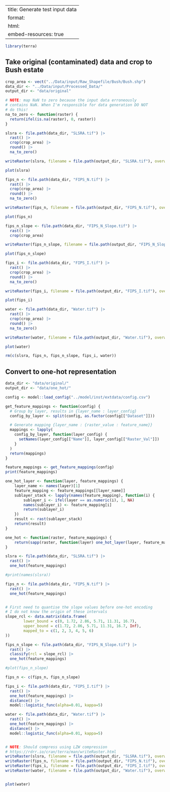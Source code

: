 
---
title: Generate test input data
format:
  html:
    embed-resources: true
---

```r
library(terra)
```

## Take original (contaminated) data and crop to Bush estate

```r
crop_area <- vect("../Data/input/Raw_Shapefile/Bush/Bush.shp")
data_dir <- "../Data/input/Processed_Data/"
output_dir <- "data/original"

# NOTE: map NaN to zero because the input data erroneously
# contains NaN. When I'm responsible for data generation DO NOT
# do this!
na_to_zero <- function(raster) {
  return(ifel(is.na(raster), 0, raster))
}

slsra <- file.path(data_dir, "SLSRA.tif") |>
  rast() |>
  crop(crop_area) |>
  round() |>
  na_to_zero()

writeRaster(slsra, filename = file.path(output_dir, "SLSRA.tif"), overwrite = TRUE)

plot(slsra)

fips_n <- file.path(data_dir, "FIPS_N.tif") |>
  rast() |>
  crop(crop_area) |>
  round() |>
  na_to_zero()

writeRaster(fips_n, filename = file.path(output_dir, "FIPS_N.tif"), overwrite = TRUE)

plot(fips_n)

fips_n_slope <- file.path(data_dir, "FIPS_N_Slope.tif") |>
  rast() |>
  crop(crop_area)

writeRaster(fips_n_slope, filename = file.path(output_dir, "FIPS_N_Slope.tif"), overwrite = TRUE)

plot(fips_n_slope)

fips_i <- file.path(data_dir, "FIPS_I.tif") |>
  rast() |>
  crop(crop_area) |>
  round() |>
  na_to_zero()

writeRaster(fips_i, filename = file.path(output_dir, "FIPS_I.tif"), overwrite = TRUE)

plot(fips_i)

water <- file.path(data_dir, "Water.tif") |>
  rast() |>
  crop(crop_area) |>
  round() |>
  na_to_zero()

writeRaster(water, filename = file.path(output_dir, "Water.tif"), overwrite = TRUE)

plot(water)

rm(c(slsra, fips_n, fips_n_slope, fips_i, water))
```

## Convert to one-hot representation

```r
data_dir <- "data/original/"
output_dir <- "data/one_hot/"

config <- model::load_config("../model/inst/extdata/config.csv")

get_feature_mappings <- function(config) {
  # Group by layer, results in {layer_name : layer_config}
  config_by_layer <- split(config, as.factor(config[["Dataset"]]))

  # Generate mapping {layer_name : {raster_value : feature_name}}
  mappings <- lapply(
    config_by_layer, function(layer_config) {
      setNames(layer_config[["Name"]], layer_config[["Raster_Val"]])
    }
  )
  return(mappings)
}

feature_mappings <- get_feature_mappings(config)
print(feature_mappings)

one_hot_layer <- function(layer, feature_mappings) {
    layer_name <- names(layer)[1]
    feature_mapping <- feature_mappings[[layer_name]]
    sublayer_stack <- lapply(names(feature_mapping), function(i) {
        sublayer_i <- ifel(layer == as.numeric(i), 1, NA)
        names(sublayer_i) <- feature_mapping[i]
        return(sublayer_i)
    })
    result <- rast(sublayer_stack)
    return(result)
}

one_hot <- function(raster, feature_mappings) {
    return(sapp(raster, function(layer) one_hot_layer(layer, feature_mappings)))
}
```

```r
slsra <- file.path(data_dir, "SLSRA.tif") |>
  rast() |>
  one_hot(feature_mappings)

#print(names(slsra))

fips_n <- file.path(data_dir, "FIPS_N.tif") |>
  rast() |>
  one_hot(feature_mappings)


# First need to quantise the slope values before one-hot encoding
# I do not know the origin of these intervals
slope_rcl <- data.matrix(data.frame(
        lower_bound = c(0, 1.72, 2.86, 5.71, 11.31, 16.7),
        upper_bound = c(1.72, 2.86, 5.71, 11.31, 16.7, Inf),
        mapped_to = c(1, 2, 3, 4, 5, 6)
))

fips_n_slope <- file.path(data_dir, "FIPS_N_Slope.tif") |>
  rast() |>
  classify(rcl = slope_rcl) |>
  one_hot(feature_mappings)

#plot(fips_n_slope)

fips_n <- c(fips_n, fips_n_slope)

fips_i <- file.path(data_dir, "FIPS_I.tif") |>
  rast() |>
  one_hot(feature_mappings) |>
  distance() |>
  model::logistic_func(alpha=0.01, kappa=5)

water <- file.path(data_dir, "Water.tif") |>
  rast() |>
  one_hot(feature_mappings) |>
  distance() |>
  model::logistic_func(alpha=0.01, kappa=5)


# NOTE: Should compress using LZW compression
# https://rdrr.io/cran/terra/man/writeRaster.html
writeRaster(slsra, filename = file.path(output_dir, "SLSRA.tif"), overwrite = TRUE)
writeRaster(fips_n, filename = file.path(output_dir, "FIPS_N.tif"), overwrite = TRUE)
writeRaster(fips_i, filename = file.path(output_dir, "FIPS_I.tif"), overwrite = TRUE)
writeRaster(water, filename = file.path(output_dir, "Water.tif"), overwrite = TRUE)


plot(water)

```
